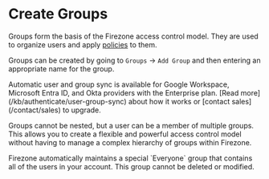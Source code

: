 
# Create Groups

Groups form the basis of the Firezone access control model. They are used to
organize users and apply [policies](/kb/deploy/policies) to them.

Groups can be created by going to `Groups` -> `Add Group` and then entering an
appropriate name for the group.

<Alert color="info">
  Automatic user and group sync is available for Google Workspace, Microsoft
  Entra ID, and Okta providers with the Enterprise plan. [Read
  more](/kb/authenticate/user-group-sync) about how it works or [contact
  sales](/contact/sales) to upgrade.
</Alert>

Groups cannot be nested, but a user can be a member of multiple groups. This
allows you to create a flexible and powerful access control model without having
to manage a complex hierarchy of groups within Firezone.

<Alert color="warning">
  Firezone automatically maintains a special `Everyone` group that contains all
  of the users in your account. This group cannot be deleted or modified.
</Alert>

<SupportOptions />
